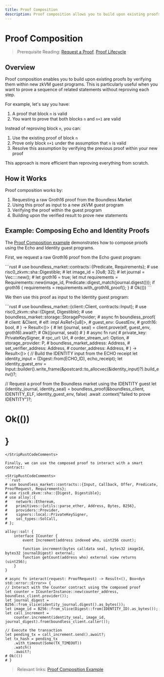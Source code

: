 ```yaml
---
title: Proof Composition
description: Proof composition allows you to build upon existing proofs by verifying them within new zkVM guest programs.
---
```



# Proof Composition

> Prerequisite Reading: [Request a Proof](/developers/tutorials/request), [Proof Lifecycle](/developers/proof-lifecycle)

## Overview

Proof composition enables you to build upon existing proofs by verifying them within new zkVM guest programs. This is particularly useful when you want to prove a sequence of related statements without reproving each step.

For example, let's say you have:
1. A proof that block `n` is valid
2. You want to prove that both blocks `n` and `n+1` are valid

Instead of reproving block `n`, you can:
1. Use the existing proof of block `n`
2. Prove only block `n+1` under the assumption that `n` is valid
3. Resolve this assumption by verifying the previous proof within your new proof

This approach is more efficient than reproving everything from scratch.

## How it Works

Proof composition works by:

1. Requesting a raw Groth16 proof from the Boundless Market
2. Using this proof as input to a new zkVM guest program
3. Verifying the proof within the guest program
4. Building upon the verified result to prove new statements

## Example: Composing Echo and Identity Proofs

The [Proof Composition example](https://github.com/boundless-xyz/boundless/tree/main/examples/composition) demonstrates how to compose proofs using the Echo and Identity guest programs.

First, we request a raw Groth16 proof from the Echo guest program:

<StripRustCodeComments>
```rust
# use boundless_market::contracts::{Predicate, Requirements};
# use risc0_zkvm::sha::Digestible;
# let image_id = [0u8; 32];
# let journal = Vec::<u8>::new();
# let groth16 = true;
let mut requirements = Requirements::new(image_id, Predicate::digest_match(journal.digest()));
if groth16 {
    requirements = requirements.with_groth16_proof();
}
# Ok(())
```
</StripRustCodeComments>

We then use this proof as input to the Identity guest program:

<StripRustCodeComments>
```rust
# use boundless_market::{client::Client, contracts::Input};
# use risc0_zkvm::sha::{Digest, Digestible};
# use boundless_market::storage::StorageProvider;
# async fn boundless_proof(
#     client: &Client<P, S>,
#     elf: impl AsRef<[u8]>,
#     guest_env: GuestEnv,
#     groth16: bool,
# ) -> Result<()> {
#     let (journal, seal) = client.prove(elf, guest_env, groth16).await?;
#     Ok((journal, seal))
# }
# async fn run<P: StorageProvider>(
#     private_key: PrivateKeySigner,
#     rpc_url: Url,
#     order_stream_url: Option<Url>,
#     storage_provider: P,
#     boundless_market_address: Address,
#     set_verifier_address: Address,
#     counter_address: Address,
# ) -> Result<()> {
// Build the IDENTITY input from the ECHO receipt
let identity_input = (Digest::from(ECHO_ID), echo_receipt);
let identity_guest_env =
    Input::builder().write_frame(&postcard::to_allocvec(&identity_input)?).build_env()?;

// Request a proof from the Boundless market using the IDENTITY guest
let (identity_journal, identity_seal) =
    boundless_proof(&boundless_client, IDENTITY_ELF, identity_guest_env, false)
        .await
        .context("failed to prove IDENTITY")?;
# Ok(())
# }
```
</StripRustCodeComments>

Finally, we can use the composed proof to interact with a smart contract:

<StripRustCodeComments>
```rust
# use boundless_market::contracts::{Input, Callback, Offer, Predicate, ProofRequest, Requirements};
# use risc0_zkvm::sha::{Digest, Digestible};
# use alloy::{
#    network::Ethereum,
#    primitives::{utils::parse_ether, Address, Bytes, B256},
#    providers::Provider,
#    signers::local::PrivateKeySigner,
#    sol_types::SolCall,
# };

alloy::sol! {
    interface ICounter {
        event Increment(address indexed who, uint256 count);

        function increment(bytes calldata seal, bytes32 imageId, bytes32 journalDigest) external;
        function getCount(address who) external view returns (uint256);
    }
}

# async fn interact(request: ProofRequest) -> Result<(), Box<dyn std::error::Error>> {
// Interact with the Counter contract using the composed proof
let counter = ICounterInstance::new(counter_address, boundless_client.provider());
let journal_digest = B256::from_slice(identity_journal.digest().as_bytes());
let image_id = B256::from_slice(Digest::from(IDENTITY_ID).as_bytes());
let call_increment =
    counter.increment(identity_seal, image_id, journal_digest).from(boundless_client.caller());

// Execute the transaction
let pending_tx = call_increment.send().await?;
let tx_hash = pending_tx
    .with_timeout(Some(TX_TIMEOUT))
    .watch()
    .await?;
# Ok(())
# }
```
</StripRustCodeComments>

> Relevant links: [Proof Composition Example](https://github.com/boundless-xyz/boundless/tree/main/examples/composition)
